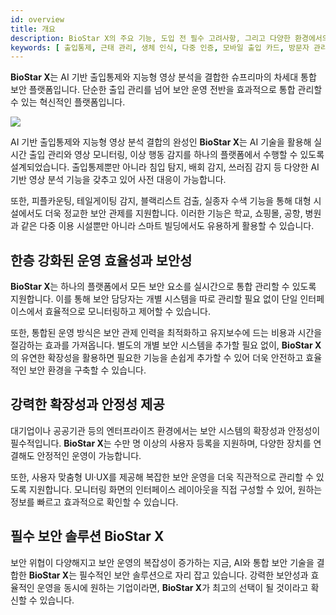 ```yaml
---
id: overview
title: 개요
description: BioStar X의 주요 기능, 도입 전 필수 고려사항, 그리고 다양한 환경에서의 적용 적합성을 안내합니다. AI 기반 출입통제, 지능형 영상 분석, 통합 보안 관리 등 BioStar X의 핵심 기술과 장점을 이해하고, 귀사의 보안 인프라에 최적화된 도입 여부를 사전에 검토해보세요.
keywords: [ 출입통제, 근태 관리, 생체 인식, 다중 인증, 모바일 출입 카드, 방문자 관리, 데이터 암호화, 보안 API, 기업 보안 ]
---
```


**BioStar X**는 AI 기반 출입통제와 지능형 영상 분석을 결합한 슈프리마의 차세대 통합 보안 플랫폼입니다. 단순한 출입 관리를 넘어 보안 운영 전반을 효과적으로 통합 관리할 수 있는 혁신적인 플랫폼입니다.

<Image src='/img/biostarx-launcher.png' className='none' />

AI 기반 출입통제와 지능형 영상 분석 결합의 완성인 **BioStar X**는 AI 기술을 활용해 실시간 출입 관리와 영상 모니터링, 이상 행동 감지를 하나의 플랫폼에서 수행할 수 있도록 설계되었습니다. 출입통제뿐만 아니라 침입 탐지, 배회 감지, 쓰러짐 감지 등 다양한 AI 기반 영상 분석 기능을 갖추고 있어 사전 대응이 가능합니다. 

또한, 피플카운팅, 테일게이팅 감지, 블랙리스트 검출, 실종자 수색 기능을 통해 대형 시설에서도 더욱 정교한 보안 관제를 지원합니다. 이러한 기능은 학교, 쇼핑몰, 공항, 병원과 같은 다중 이용 시설뿐만 아니라 스마트 빌딩에서도 유용하게 활용할 수 있습니다.

## 한층 강화된 운영 효율성과 보안성

**BioStar X**는 하나의 플랫폼에서 모든 보안 요소를 실시간으로 통합 관리할 수 있도록 지원합니다. 이를 통해 보안 담당자는 개별 시스템을 따로 관리할 필요 없이 단일 인터페이스에서 효율적으로 모니터링하고 제어할 수 있습니다.

또한, 통합된 운영 방식은 보안 관제 인력을 최적화하고 유지보수에 드는 비용과 시간을 절감하는 효과를 가져옵니다. 별도의 개별 보안 시스템을 추가할 필요 없이, **BioStar X**의 유연한 확장성을 활용하면 필요한 기능을 손쉽게 추가할 수 있어 더욱 안전하고 효율적인 보안 환경을 구축할 수 있습니다.

## 강력한 확장성과 안정성 제공

대기업이나 공공기관 등의 엔터프라이즈 환경에서는 보안 시스템의 확장성과 안정성이 필수적입니다. **BioStar X**는 수만 명 이상의 사용자 등록을 지원하며, 다양한 장치를 연결해도 안정적인 운영이 가능합니다.

또한, 사용자 맞춤형 UI·UX를 제공해 복잡한 보안 운영을 더욱 직관적으로 관리할 수 있도록 지원합니다. 모니터링 화면의 인터페이스 레이아웃을 직접 구성할 수 있어, 원하는 정보를 빠르고 효과적으로 확인할 수 있습니다.

## 필수 보안 솔루션 **BioStar X**

보안 위협이 다양해지고 보안 운영의 복잡성이 증가하는 지금, AI와 통합 보안 기술을 결합한 **BioStar X**는 필수적인 보안 솔루션으로 자리 잡고 있습니다. 강력한 보안성과 효율적인 운영을 동시에 원하는 기업이라면, **BioStar X**가 최고의 선택이 될 것이라고 확신할 수 있습니다.